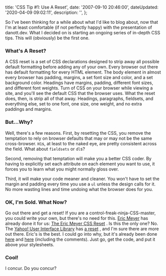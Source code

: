 

  title: 'CSS Tip #1: Use A Reset',
  date: '2007-09-10 20:46:00',
  dateUpdated: '2020-04-09 09:02:11',
  description: '',
};

So I've been thinking for a while about what I'd like to blog about, now that I'm at least comfortable (if not perfectly happy) with the presentation of danott.dev. What I decided on is starting an ongoing series of in-depth CSS tips. This will (obviously) be the first one.

### What's A Reset?

A CSS reset is a set of CSS declarations designed to strip away all possible default formatting before adding any of your own. Every browser out there has default formatting for every HTML element. The body element in almost every browser has padding, margins, a set font size and color, and a set background color. Headings have margins, padding, different font sizes, and different font weights. Turn of CSS on your browser while viewing a site, and you'll see the default CSS that the browser uses. What the reset does, then, is strip all of that away. Headings, paragraphs, fieldsets, and everything else, set to one font, one size, one weight, and no extra paddings and margins.

### But...Why?

Well, there's a few reasons. First, by resetting the CSS, you remove the temptation to rely on browser defaults that may or may not be the same cross-browser. `H1`s, at least to the naked eye, are pretty consistent across the field. What about `fieldsets` or `dl`s?

Second, removing that temptation will make you a better CSS coder. By having to explicitly set each attribute on each element you want to use, it forces you to learn what you might normally gloss over.

Third, it will make your code meaner and cleaner. You won't have to set the margin and padding every time you use a `ul` unless the design calls for it. No more wasting lines and time undoing what the browser does for you.

### OK, I'm Sold. What Now?

Go out there and get a reset! If you are a control-freak-ninja-CSS-master, you could write your own, but there's no need for this. [Eric Meyer](http://meyerweb.com 'Eric Meyer') has already done it for us: [The Eric Meyer CSS Reset](http://meyerweb.com/eric/thoughts/2007/05/01/reset-reloaded/ 'The Eric Meyer CSS Reset') . Is this the only one? No. The [Yahoo! User Interface Library](http://developer.yahoo.com/yui) has [a reset](http://developer.yahoo.com/yui/reset/ 'YUI Reset') , and I'm sure there are more out there. Eric's is the best. I could go into why, but it's already been done [here](http://meyerweb.com/eric/thoughts/2007/04/18/reset-reasoning/) and [here](http://meyerweb.com/eric/thoughts/2007/05/01/reset-reloaded/) (including the comments). Just go, get the code, and put it above your stylesheets.

### Cool!

I concur. Do you concur?
